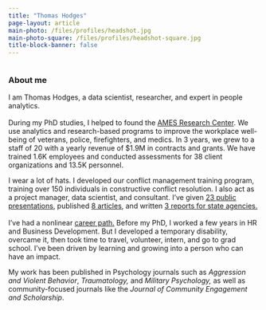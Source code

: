 ```yaml
---
title: "Thomas Hodges"
page-layout: article
main-photo: /files/profiles/headshot.jpg
main-photo-square: /files/profiles/headshot-square.jpg
title-block-banner: false
---
```


::::: grid
::: {.g-col-12 .g-col-md-4}
```{=html}
<div class="grid" style="--bs-columns: 5; row-gap: 0;">
  <div class="g-col-1 g-col-sm-0"></div>
  <div class="g-col-3 g-col-sm-5">
    <picture>
      <source media="(max-width: 576px)" srcset="{{< meta main-photo-square >}}">
      <source media="(min-width: 576px)" srcset="{{< meta main-photo >}}">
      <img class="img-fluid" src="{{< meta main-photo >}}" alt="">
    </picture>
  </div>
  <div class="g-col-1 g-col-sm-0"></div>
</div>
```
:::

::: {.g-col-12 .g-col-md-8}
### About me

I am Thomas Hodges, a data scientist, researcher, and expert in people analytics.\
\
During my PhD studies, I helped to found the [AMES Research Center](https://www.kennesaw.edu/research/centers-facilities/ames-center/index.php). We use analytics and research-based programs to improve the workplace well-being of veterans, police, firefighters, and medics. In 3 years, we grew to a staff of 20 with a yearly revenue of \$1.9M in contracts and grants. We have trained 1.6K employees and conducted assessments for 38 client organizations and 13.5K personnel.

I wear a lot of hats. I developed our conflict management training program, training over 150 individuals in constructive conflict resolution. I also act as a project manager, data scientist, and consultant. I’ve given [23 public presentations](talks/index.qmd), published [8 articles](research/index.qmd), and written [3 reports for state agencies.](research/index.qmd)\
\
I’ve had a nonlinear [career path.](cv/index.qmd) Before my PhD, I worked a few years in HR and Business Development. But I developed a temporary disability, overcame it, then took time to travel, volunteer, intern, and go to grad school. I’ve been driven by learning and growing into a person who can have an impact.\

My work has been published in Psychology journals such as *Aggression and Violent Behavior*, *Traumatology,* and *Military Psychology,* as well as community-focused journals like the *Journal of Community Engagement and Scholarship*.
:::
:::::
